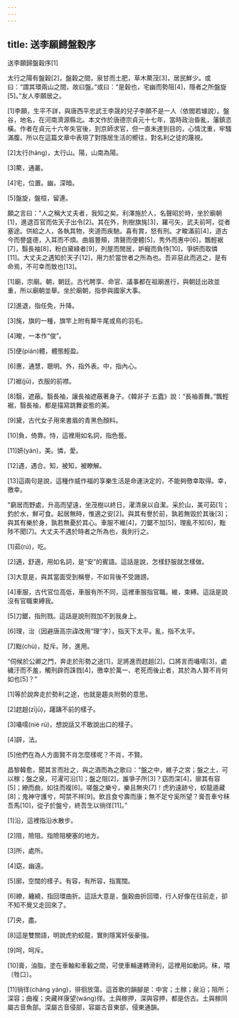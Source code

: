 ```yaml
---
---
---
```

title: 送李願歸盤穀序
---




送李願歸盤穀序[1]

太行之陽有盤穀[2]，盤穀之間，泉甘而土肥，草木藂茂[3]，居民鮮少。或曰：“謂其環兩山之間，故曰盤。”或曰：“是穀也，宅幽而勢阻[4]，隱者之所盤旋[5]。”友人李願居之。

[1]李願，生平不詳，與唐西平忠武王李晟的兒子李願不是一人（依閻若璩說）。盤谷，地名，在河南濟源縣北。本文作於唐德宗貞元十七年，當時政治昏亂，藩鎮恣橫。作者在貞元十六年失官後，到京師求官，但一直未達到目的，心情沈重，牢騷滿腹。所以在這篇文章中表現了對隱居生活的嚮往，對名利之徒的蔑視。

[2]太行(háng)，太行山。陽，山南為陽。

[3]藂，通叢。

[4]宅，位置。幽，深暗。

[5]盤旋，盤桓，留連。

願之言曰："人之稱大丈夫者，我知之矣。利澤施於人，名聲昭於時，坐於廟朝[1]，進退百官而佐天子出令[2]。其在外，則樹旗旄[3]，羅弓矢，武夫前呵，從者塞途。供給之人，各執其物，夾道而疾馳。喜有賞，怒有刑。才畯滿前[4]，道古今而譽盛德，入耳而不煩。曲眉豐頰，清聲而便體[5]，秀外而惠中[6]，飄輕裾[7]，翳長袖[8]，粉白黛綠者[9]，列屋而閒居，妒寵而負恃[10]，爭妍而取憐[11]。大丈夫之遇知於天子[12]，用力於當世者之所為也。吾非惡此而逃之，是有命焉，不可幸而致也[13]。

[1]廟，宗廟。朝，朝廷。古代聘享、命官、議事都在祖廟進行，與朝廷出政並重，所以廟朝並舉。坐於廟朝，指參與國家大事。

[2]進退，指任免，升降。

[3]旄，旗的一種，旗竿上附有犛牛尾或鳥的羽毛。

[4]畯，一本作“俊”。

[5]便(pián)體，體態輕盈。

[6]惠，通慧，聰明。外，指外表。中，指內心。

[7]裾(jū)，衣服的前襟。

[8]翳，遮蔽。翳長袖，讓長袖遮蔽著身子。《韓非子·五蠹》說：“長袖善舞。”飄輕裾，翳長袖，都是描寫跳舞姿態的美。

[9]黛，古代女子用來書眉的青黑色顏料。

[10]負，倚靠。恃，這裡用如名詞，指色藝。

[11]妍(yán)，美。憐，愛。

[12]遇，遇合。知，被知，被瞭解。

[13]這兩句是說，這種作威作福的享樂生活是命運決定的，不能夠徼幸取得。幸，徼幸。

"窮居而野處，升高而望遠，坐茂樹以終日，濯清泉以自潔。采於山，美可茹[1]；釣於水，鮮可食。起居無時，惟適之安[2]。與其有譽於前，孰若無毀於其後[3]；與其有樂於身，孰若無憂於其心。車服不維[4]，刀鋸不加[5]，理亂不知[6]，黜陟不聞[7]。大丈夫不遇於時者之所為也，我則行之。

[1]茹(rú)，吃。

[2]適，舒適，用如名詞，是“安”的賓語。這話是說，怎樣舒服就怎樣做。

[3]大意是，與其當面受到稱譽，不如背後不受譭謗。

[4]車服，古代官位高低，車服有所不同，這裡車服指官職。維，束縛。這話是說沒有官職束縛我。

[5]刀鋸，指刑戮。這話是說刑戮加不到我身上。

[6]理，治（因避唐高宗諱改用“理”字），指天下太平。亂，指不太平。

[7]黜(chù)，貶斥。陟，進用。

“伺候於公卿之門，奔走於形勢之途[1]，足將進而趑趄[2]，口將言而囁嚅[3]，處穢汙而不羞，觸刑辟而誅戮[4]，徼幸於萬一、老死而後止者，其於為人賢不肖何如也[5]？”

[1]等於說奔走於勢利之途，也就是趨炎附勢的意思。

[2]趑趄(zījū)，躇躊不前的樣子。

[3]囁嚅(niè rú)，想說話又不敢說出口的樣子。

[4]辟，法。

[5]他們在為人方面賢不肖怎麼樣呢？不肖，不賢。

昌黎韓愈，聞其言而壯之，與之酒而為之歌曰：“盤之中，維子之宮；盤之土，可以稼；盤之泉，可濯可沿[1]；盤之阻[2]，誰爭子所[3]？窈而深[4]，廓其有容[5]；繚而曲，如往而複[6]。嗟盤之樂兮，樂且無央[7]！虎豹遠跡兮，蛟龍遁藏[8]；鬼神守護兮，呵禁不祥[9]。飲且食兮壽而康；無不足兮奚所望？膏吾車兮秣吾馬[10]，從子於盤兮，終吾生以徜徉[11]。”

[1]沿，這裡指沿水散步。

[2]阻，險阻。指險阻梗塞的地方。

[3]所，處所。

[4]窈，幽遠。

[5]廓，空闊的樣子。有容，有所容，指寬闊。

[6]繚，纏繞，指回環曲折。這話大意是，盤穀曲折回環，行人好像在往前走，卻不知不覺又走回來了。

[7]央，盡。

[8]這是雙關語，明說虎豹蛟龍，實則隱寓奸佞豪強。

[9]呵，呵斥。

[10]膏，油脂，塗在車軸和車轂之間，可使車輪運轉滑利，這裡用如動詞。秣，喂〔牲口〕。

[11]徜徉(cháng yáng)，徘徊放蕩。這首歌的韻腳是：中宮；土稼；泉沿；阻所；深容；曲複；央藏祥康望(wáng)徉。土與稼押，深與容押，都是仿古。土與稼同屬古音魚部。深屬古音侵部，容屬古音東部，侵東通韻。